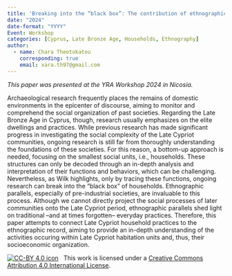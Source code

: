 ```yaml
---
title: 'Breaking into the “black box”: The contribution of ethnographic work in decoding Late Cypriot household structures'
date: "2024"
date-format: "YYYY"
Event: Workshop
categories: [Cyprus, Late Bronze Age, Households, Ethnography]
author: 
  - name: Chara Theotokatou
    corresponding: true
    email: xara.th97@gmail.com
---
```


*This paper was presented at the YRA Workshop 2024 in Nicosia.*

Archaeological research frequently places the remains of domestic environments in the epicenter of discourse, aiming to monitor and comprehend the social organization of past societies. Regarding the Late Bronze Age in Cyprus, though, research usually emphasizes on the elite dwellings and practices. While previous research has made significant progress in investigating the social complexity of the Late Cypriot communities, ongoing research is still far from thoroughly understanding the foundations of these societies. For this reason, a bottom-up approach is needed, focusing on the smallest social units, i.e., households. These structures can only be decoded through an in-depth analysis and interpretation of their functions and behaviors, which can be challenging. Nevertheless, as Wilk highlights, only by tracing these functions, ongoing research can break into the “black box” of households. Ethnographic parallels, especially of pre-industrial societies, are invaluable to this process. Although we cannot directly project the social processes of later communities onto the Late Cypriot period, ethnographic parallels shed light on traditional –and at times forgotten– everyday practices. Therefore, this paper attempts to connect Late Cypriot household practices to the ethnographic record, aiming to provide an in-depth understanding of the activities occuring within Late Cypriot habitation units and, thus, their socioeconomic organization.

[![CC-BY 4.0 icon](https://i.creativecommons.org/l/by/4.0/88x31.png)](http://creativecommons.org/licenses/by/4.0/)&nbsp;&nbsp; This work is licensed under a [Creative Commons Attribution 4.0 International License](https://creativecommons.org/licenses/by/4.0/). 
